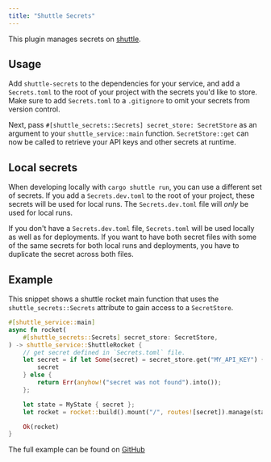 ```yaml
---
title: "Shuttle Secrets"
---
```


This plugin manages secrets on [shuttle](https://www.shuttle.rs).

## Usage
Add `shuttle-secrets` to the dependencies for your service, and add a `Secrets.toml` to the root of your project
with the secrets you'd like to store. Make sure to add `Secrets.toml` to a `.gitignore` to omit your secrets from version control.

Next, pass `#[shuttle_secrets::Secrets] secret_store: SecretStore` as an argument to your `shuttle_service::main` function.
`SecretStore::get` can now be called to retrieve your API keys and other secrets at runtime.

## Local secrets
When developing locally with `cargo shuttle run`, you can use a different set of secrets. If you add a `Secrets.dev.toml` to the
root of your project, these secrets will be used for local runs. The `Secrets.dev.toml` file will *only* be used for local runs.

If you don't have a `Secrets.dev.toml` file, `Secrets.toml` will be used locally as well as for deployments. If you want to have
both secret files with some of the same secrets for both local runs and deployments, you have to duplicate the secret across both 
files.

## Example
This snippet shows a shuttle rocket main function that uses the `shuttle_secrets::Secrets` attribute to gain access to a `SecretStore`.

```rust lib.rs
#[shuttle_service::main]
async fn rocket(
    #[shuttle_secrets::Secrets] secret_store: SecretStore,
) -> shuttle_service::ShuttleRocket {
    // get secret defined in `Secrets.toml` file.
    let secret = if let Some(secret) = secret_store.get("MY_API_KEY") {
        secret
    } else {
        return Err(anyhow!("secret was not found").into());
    };

    let state = MyState { secret };
    let rocket = rocket::build().mount("/", routes![secret]).manage(state);

    Ok(rocket)
}
```

The full example can be found on [GitHub](https://github.com/shuttle-hq/examples/tree/main/rocket/secrets)
